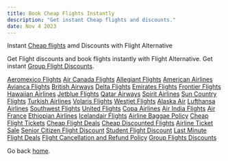 ```yaml
---
title: Book Cheap Flights Instantly
description: "Get instant Cheap flights and discounts."
date: Nov 4 2023
---
```


Instant [Cheap flights](https://flightalternative.com/) amd Discounts with Flight Alternative

Get Flight discounts and book flights instantly with Flight Alternative. Get instant [Group Flight Discounts](https://flightalternative.com/group-travel/).

[Aeromexico Flights](https://flightalternative.com/aeromexico-airlines/)
[Air Canada Flights](https://flightalternative.com/air-canada-airlines/)
[Allegiant Flights](https://flightalternative.com/allegiant-airlines/)
[American Airlines](https://flightalternative.com/american-airlines/)
[Avianca Flights](https://flightalternative.com/avianca-airlines/)
[British Airways](https://flightalternative.com/british-airways/)
[Delta Flights](https://flightalternative.com/delta-airlines/)
[Emirates Flights](https://flightalternative.com/emirates-airlines/)
[Frontier Flights](https://flightalternative.com/frontier-airlines/)
[Hawaiian Airlines](https://flightalternative.com/hawaiian-airlines/)
[Jetblue Flights](https://flightalternative.com/jetblue-airlines/)
[Qatar Airways](https://flightalternative.com/qatar-airways/)
[Spirit Airlines](https://flightalternative.com/spirit-airlines/)
[Sun Country Flights](https://flightalternative.com/sun-country-airlines/)
[Turkish Airlines](https://flightalternative.com/turkish-airlines/)
[Volaris Flights](https://flightalternative.com/volaris-airlines/)
[Westjet Flights](https://flightalternative.com/westjet-airlines/)
[Alaska Air](https://flightalternative.com/alaska-airlines/)
[Lufthansa Airlines](https://flightalternative.com/lufthansa-airlines/)
[Southwest Flights](https://flightalternative.com/southwest-airlines/)
[United Flights](https://flightalternative.com/united-airlines/)
[Copa Airlines](https://flightalternative.com/copa-airlines/)
[Air India Flights](https://flightalternative.com/air-india-flights/)
[Air France](https://flightalternative.com/air-france-airlines/)
[Ethiopian Airlines](https://flightalternative.com/ethiopian-airlines/)
[Icelandair Flights](https://flightalternative.com/icelandair-flights/)
[Airline Baggae Policy](https://flightalternative.com/airlines-baggage-policy/)
[Cheap Flight Tickets](https://flightalternative.com/cheap-flight-tickets/)
[Cheap Flight Deals](https://flightalternative.com/cheap-flight-deals/)
[Cheap Discounted Flights](https://flightalternative.com/cheap-discount-flights/)
[Airline Ticket Sale](https://flightalternative.com/airline-tickets-on-sale/)
[Senior Citizen Flight Discount](https://flightalternative.com/senior-citizen-airline-discounts/)
[Student Flight Discount](https://flightalternative.com/student-discount-flights/)
[Last Minute Flight Deals](https://flightalternative.com/last-minute-flight-deals/)
[Flight Cancellation and Refund Policy](https://flightalternative.com/flight-cancellation-refund-policy/)
[Group Flights Discounts](https://flightalternative.com/group-travel/)


Go back [home](/).
